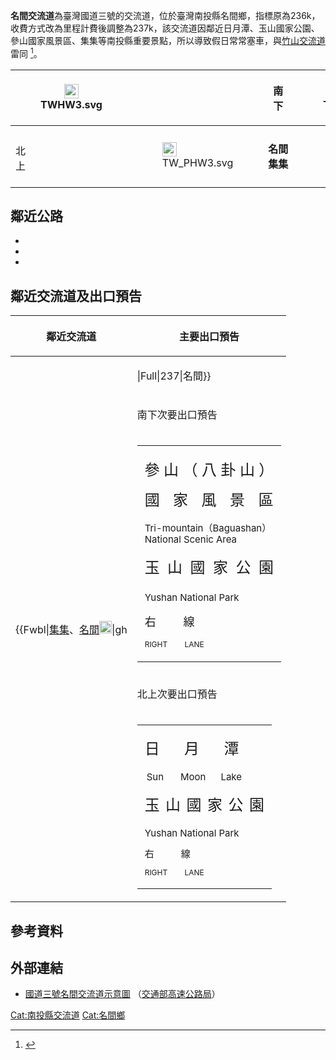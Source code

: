 {{Infobox Taiwan Highway IC
| name = 名間交流道
| name_en = Mingjian Interchange
| rd_type = NH
| rd_number = 3
| exit = 237
| exit_name = 名間
| location = [[臺灣|臺灣]][[南投縣|南投縣]][[名間鄉|名間鄉]]
| connect = {{Jct|country=TWN|PH|3}}
| goto = 
 {{Plainlist|
* 名間鄉
* 集集鎮
* [[八卦山風景區|八卦山風景區]]
* [[日月潭|日月潭]]
* [[玉山國家公園|玉山國家公園]]
 }}
| class = 喇叭型B
| time = 2002年6月7日
}}
'''名間交流道'''為臺灣國道三號的交流道，位於臺灣南投縣名間鄉，指標原為236k，收費方式改為里程計費後調整為237k，該交流道因鄰近日月潭、玉山國家公園、參山國家風景區、集集等南投縣重要景點，所以導致假日常常塞車，與[[竹山交流道|竹山交流道]]雷同
<ref>{{Cite web |url=http://news.ltn.com.tw/news/local/paper/1176054 |title=〈中部〉名間交流道匝道 初三到初五雙向封閉 |access-date=2018-08-11 |archive-date=2019-05-16 |archive-url=https://web.archive.org/web/20190516085005/https://news.ltn.com.tw/news/local/paper/1176054 |dead-url=no }}</ref>。
{|class="wikitable" style="text-align:center"
! rowspan="4" | [[File:TWHW3.svg|23px]]
| rowspan="4" | {{Taiwan Highway IC|237|名間}}
| rowspan="2" | 南<br>下
| style="width:0" | [[File:TW_PHW3.svg|23px]]
| '''名間　集集'''
|-
| colspan="2" | {{Brown|'''參山（八卦山）國家風景區　玉山國家公園'''}}
|- 
| rowspan="2" | 北<br>上
| [[File:TW_PHW3.svg|23px]]
| '''名間　集集'''
|- 
| colspan="2" | {{Brown|'''日月潭　玉山國家公園'''}}
|}

== 鄰近公路 ==
* {{Jct|country=TWN|PH|3}}
* {{Jct|country=TWN|CH|139b}}
* {{Jct|country=TWN|TRNT|25}}

== 鄰近交流道及出口預告 ==
{|class="toccolours" border="1" cellpadding="4" style="margin:0 auto; border-collapse:collapse; text-align:center; white-space:nowrap"
! 鄰近交流道 !! 主要出口預告
|-
| rowspan="5" |
{{Start expwy box|[[中華民國國道|中華民國國道]]}}
{{s-expwy IC|[[南投服務區|南投服務區]]|往　[[南投交流道|南投交流道]]}}
{{s-line|{{Jct|country=TWN|NH|3}}|237k|#007A36}}
{{s-expwy IC|[[竹山交流道|竹山交流道]]|往　[[南雲交流道|南雲交流道]]}}
{{Illus}}
{{Fwu|st|[[草屯鎮|草屯]]}}
{{Fwi|Full|228|南投}}
{{Fwh|st}}
{{Fwm|TWHW3}}
{{Fwh|st}}
{{Fwbl|[[集集鎮|集集]]、[[名間鄉|名間]][[File:TW_PHW3.svg|20px]]|gh|||Full|237|名間}}
{{Fwh|st}}
{{Fwm|TWHW3}}
{{Fwh|st}}
{{Fwi|Full|243|竹山}}
{{Fwd|st|[[斗六市|斗六]]}}
{{Fwed}}
|
{|align="center"
| style="text-align:right; font-size:15px" | {{Taiwan Highway IC|237|名間}}
{|style="width:190px; background-color:#007F00; text-align:center; color:#FFF; font-weight:bold"
| colspan="2" | <div style="margin-top:6px; margin-bottom:3px">[[File:TW_PHW3.svg|30px]]</div>
|-
| style="width:90px; border-right:2px solid #FFF; line-height:24px; font-size:24px; word-spacing:12px" | 名 間<div style="font-size:15px">Mingjian</div>
| style="width:90px; line-height:24px; font-size:24px; word-spacing:12px" | 集 集<div style="font-size:15px">Jiji</div>
|-
| colspan="2" style="line-height:18px; font-size:18px; word-spacing:30px" | 右 線<div style="font-size:12px; word-spacing:18px">RIGHT LANE</div>
|}
|}
|-
! 南下次要出口預告
|-
|
{|style="width:220px; background-color:#4C2600; text-align:center; color:#FFF; font-weight:bold"
| style="line-height:24px; font-size:24px" | <div style="margin-top:6px">參 山 （ 八 卦 山 ）</div><div style="margin-top:2px; word-spacing:15px">國 家 風 景 區</div><div style="line-height:18px; font-size:15px">Tri-mountain（Baguashan）<br>National Scenic Area</div><div style="word-spacing:6px">玉 山 國 家 公 園</div><div style="font-size:15px">Yushan National Park</div><div style="line-height:18px; font-size:18px; word-spacing:39px">右 線<div style="font-size:12px; word-spacing:24px">RIGHT LANE</div></div>
|}
|-
! 北上次要出口預告
|-
|
{|align="center" style="width:210px; background-color:#4C2600; text-align:center; color:#FFF; font-weight:bold"
| style="line-height:21px; font-size:24px" | <div style="margin-top:2px; word-spacing:33px">日 月 潭</div><div style="margin-left:3px; font-size:15px">Sun<span style="margin-left:27px; margin-right:24px">Moon</span>Lake</div><div style="word-spacing:3px">玉 山 國 家 公 園</div><div style="font-size:15px">Yushan National Park</div><div style="line-height:15px; font-size:15px; word-spacing:39px">右 線<div style="font-size:12px; word-spacing:24px">RIGHT LANE</div></div>
|}
|}

== 參考資料 ==
{{Reflist}}

== 外部連結 ==
* [https://www.freeway.gov.tw/UserFiles/File/Traffic/7-1-2/03-237%E5%90%8D%E9%96%93%E4%BA%A4%E6%B5%81%E9%81%93.jpg 國道三號名間交流道示意圖] {{Wayback|url=https://www.freeway.gov.tw/UserFiles/File/Traffic/7-1-2/03-237%E5%90%8D%E9%96%93%E4%BA%A4%E6%B5%81%E9%81%93.jpg |date=20210424164051 }}（[[交通部高速公路局|交通部高速公路局]]）

{{中華民國國道3號}}
{{TW-road-stub}}

[[Cat:南投縣交流道|Cat:南投縣交流道]]
[[Cat:名間鄉|Cat:名間鄉]]